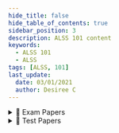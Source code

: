 ```yaml
---
hide_title: false
hide_table_of_contents: true
sidebar_position: 3
description: ALSS 101 content
keywords:
  - ALSS 101
  - ALSS
tags: [ALSS, 101]
last_update:
  date: 03/01/2021
  author: Desiree C
---
```


<details>
<summary>📄 Exam Papers</summary>

### Main Exams
- <AuthenticatedLink href="https://drive.google.com/file/d/1a0X1YY7MGqFVRQeSee04ofkAPUbLMpzR/view?usp=drive_link" Icon={FaFileAlt} title="2018 Exam Science Students" year="2018"/>
- <AuthenticatedLink href="https://drive.google.com/file/d/1xx1ZMfQ4OZpz5xK6q_zhHdEuomm1SQEo/view?usp=drive_link" Icon={FaFileAlt} title="2019 Exam Science Students" year="2019"/>
- <AuthenticatedLink href="https://drive.google.com/file/d/1pc9notVxmgXx0AMHBJ21Hu1cFHLJc_qq/view?usp=drive_link" Icon={FaFileAlt} title="2021 Exam Engineering Students" year="2021"/>
- <AuthenticatedLink href="https://drive.google.com/file/d/1sq_1az7zyDDD8Km_XFem_tbLO8i0dWmA/view?usp=drive_link" Icon={FaFileAlt} title="2022 Exam Engineering Students" year="2022"/>
- <AuthenticatedLink href="https://drive.google.com/drive/folders/11sfQuLTHuKmZ8BjTqP51QrVB2a4WwP-o?usp=drive_link" Icon={FaFolderOpen} title="2022 Exam Science Students" year="2022"/>

### Special Paper
- <AuthenticatedLink href="https://drive.google.com/file/d/1Pt0j0SLj4V-ySqOCj66mK_f1o3aAlr0v/view?usp=drive_link" Icon={FaFileSignature} title="2023 Special Paper" year="2023"/>

### Supplementary Exams
- <AuthenticatedLink href="https://drive.google.com/file/d/1hQJOB4kULqf7E4FDEnBu2Aiquws2MPwU/view?usp=drive_link" Icon={FaRedoAlt} title="2022 Supplementary Exam" year="2022"/>
</details>

<details>
<summary>📝 Test Papers</summary>

### Main Tests
- <AuthenticatedLink href="https://drive.google.com/file/d/1wLhFyQw7KE14ECpj61p_YM-hapFnioER/view?usp=sharing" Icon={FaPencilAlt} title="Test 1" year="2022"/>

### Test Papers + Answers
- <AuthenticatedLink href="https://drive.google.com/file/d/1TUrba6oREIzVKBsjQwn-DEsjrxtMDOXB/view?usp=drive_link" Icon={FaCheck} title="Test 1 2019 with Solutions" year="2019"/>
</details>
